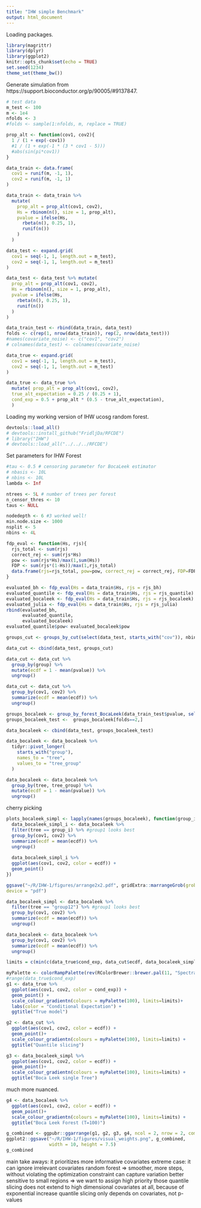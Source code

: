 ```yaml
---
title: "IHW simple Benchmark"
output: html_document
---
```



Loading packages.
```r
library(magrittr)
library(dplyr)
library(ggplot2)
knitr::opts_chunk$set(echo = TRUE)
set.seed(1234)
theme_set(theme_bw())
```

Generate simulation from https://support.bioconductor.org/p/90005/#9137847. 
```r
# test data
m_test <- 100
m <- 1e4
nfolds <- 3
#folds <- sample(1:nfolds, m, replace = TRUE)
```

```r
prop_alt <- function(cov1, cov2){
  1 / (1 + exp(-cov1))
  #1 / (1 + exp(-1 * (3 * cov1 - 5)))
  #abs(sin(pi*cov1))
}
```

```r
data_train <- data.frame(
  cov1 = runif(m, -1, 1),
  cov2 = runif(m, -1, 1)
)

data_train <- data_train %>%
  mutate(
    prop_alt = prop_alt(cov1, cov2),
    Hs = rbinom(n(), size = 1, prop_alt),
    pvalue = ifelse(Hs,
      rbeta(n(), 0.25, 1),
      runif(n())
    )
  )

data_test <- expand.grid(
  cov1 = seq(-1, 1, length.out = m_test),
  cov2 = seq(-1, 1, length.out = m_test)
)

data_test <- data_test %>% mutate(
  prop_alt = prop_alt(cov1, cov2),
  Hs = rbinom(n(), size = 1, prop_alt),
  pvalue = ifelse(Hs,
    rbeta(n(), 0.25, 1),
    runif(n())
  )
)

data_train_test <- rbind(data_train, data_test)
folds <- c(rep(1, nrow(data_train)), rep(2, nrow(data_test)))
#names(covariate_noise) <- c("cov1", "cov2")
# colnames(data_test) <- colnames(covariate_noise)
```

```r
data_true <- expand.grid(
  cov1 = seq(-1, 1, length.out = m_test),
  cov2 = seq(-1, 1, length.out = m_test)
)

data_true <- data_true %>%
  mutate( prop_alt = prop_alt(cov1, cov2),
  true_alt_expectation = 0.25 / (0.25 + 1),
  cond_exp = 0.5 + prop_alt * (0.5 - true_alt_expectation),
  )
```

Loading my working version of IHW ucosg random forest. 
```r
devtools::load_all()
# devtools::install_github("FridljDa/RFCDE")
# library("IHW")
# devtools::load_all("../../../RFCDE")
```


Set parameters for IHW Forest
```r
#tau <- 0.5 # censoring parameter for BocaLeek estimator
# nbasis <- 10L
# nbins <- 10L
lambda <- Inf

ntrees <- 5L # number of trees per forest
n_censor_thres <- 10
taus <- NULL

nodedepth <- 6 #3 worked well!
min.node.size <- 1000
nsplit <- 5
nbins <- 4L
```




```r
fdp_eval <- function(Hs, rjs){
  rjs_total <- sum(rjs)
  correct_rej <- sum(rjs*Hs)
  pow <- sum(rjs*Hs)/max(1,sum(Hs))
  FDP <- sum(rjs*(1-Hs))/max(1,rjs_total)
  data.frame(rjs=rjs_total, pow=pow, correct_rej = correct_rej, FDP=FDP)
}
```

```r
evaluated_bh <- fdp_eval(Hs = data_train$Hs, rjs = rjs_bh)
evaluated_quantile <- fdp_eval(Hs = data_train$Hs, rjs = rjs_quantile)
evaluated_bocaleek <- fdp_eval(Hs = data_train$Hs, rjs = rjs_bocaleek)
evaluated_julia <- fdp_eval(Hs = data_train$Hs, rjs = rjs_julia)
rbind(evaluated_bh,
      evaluated_quantile,
      evaluated_bocaleek)
evaluated_quantile$pow< evaluated_bocaleek$pow
```

```r
groups_cut <- groups_by_cut(select(data_test, starts_with("cov")), nbins)

data_cut <- cbind(data_test, groups_cut)

data_cut <- data_cut %>%
  group_by(group) %>%
  mutate(ecdf = 1 - mean(pvalue)) %>%
  ungroup() 

data_cut <- data_cut %>%
  group_by(cov1, cov2) %>%
  summarize(ecdf = mean(ecdf)) %>%
  ungroup() 
```

```r
groups_bocaleek <- group_by_forest_BocaLeek(data_train_test$pvalue, select(data_train_test, starts_with("cov")), folds, nbins=nbins, ntrees = ntrees, taus = taus, n_censor_thres = n_censor_thres, nodedepth = nodedepth, min.node.size = min.node.size, nsplit = nsplit) 
groups_bocaleek_test <-  groups_bocaleek[folds==2,]

data_bocaleek <- cbind(data_test, groups_bocaleek_test)

data_bocaleek <- data_bocaleek %>%
  tidyr::pivot_longer(
    starts_with("group"),
    names_to = "tree",
    values_to = "tree_group"
  )

data_bocaleek <- data_bocaleek %>%
  group_by(tree, tree_group) %>%
  mutate(ecdf = 1 - mean(pvalue)) %>%
  ungroup() 
```
cherry picking
```r
plots_bocaleek_simpl <- lapply(names(groups_bocaleek), function(group_i){
  data_bocaleek_simpl_i <- data_bocaleek %>%
  filter(tree == group_i) %>% #group1 looks best
  group_by(cov1, cov2) %>%
  summarize(ecdf = mean(ecdf)) %>%
  ungroup() 
  
  data_bocaleek_simpl_i %>%
  ggplot(aes(cov1, cov2, color = ecdf)) +
  geom_point()
})

ggsave("~/R/IHW-1/figures/arrange2x2.pdf", gridExtra::marrangeGrob(grobs = plots_bocaleek_simpl, nrow=2, ncol=2),
device = "pdf")

```

```r
data_bocaleek_simpl <- data_bocaleek %>%
  filter(tree == "group12") %>% #group1 looks best
  group_by(cov1, cov2) %>%
  summarize(ecdf = mean(ecdf)) %>%
  ungroup() 

data_bocaleek <- data_bocaleek %>%
  group_by(cov1, cov2) %>%
  summarize(ecdf = mean(ecdf)) %>%
  ungroup() 
```

```r
limits = c(min(c(data_true$cond_exp, data_cut$ecdf, data_bocaleek_simpl$ecdf, data_bocaleek$ecdf)),max(c(data_true$cond_exp, data_cut$ecdf, data_bocaleek_simpl$ecdf, data_bocaleek$ecdf)))
```

```r
myPalette <- colorRampPalette(rev(RColorBrewer::brewer.pal(11, "Spectral")))
#range(data_true$cond_exp)
g1 <- data_true %>%
  ggplot(aes(cov1, cov2, color = cond_exp)) +
  geom_point() +
  scale_colour_gradientn(colours = myPalette(100), limits=limits)+
  labs(color = "Conditional Expectation") +
  ggtitle("True model")
```

```r
g2 <- data_cut %>%
  ggplot(aes(cov1, cov2, color = ecdf)) +
  geom_point()+
  scale_colour_gradientn(colours = myPalette(100), limits=limits) +
  ggtitle("Quantile slicing")
```

```r
g3 <- data_bocaleek_simpl %>%
  ggplot(aes(cov1, cov2, color = ecdf)) +
  geom_point()+
  scale_colour_gradientn(colours = myPalette(100), limits=limits) +
  ggtitle("Boca Leek single Tree")
```
much more nuanced.
```r
g4 <- data_bocaleek %>%
  ggplot(aes(cov1, cov2, color = ecdf)) +
  geom_point()+
  scale_colour_gradientn(colours = myPalette(100), limits=limits) +
  ggtitle("Boca Leek Forest (T=100)")
```

```r
g_combined <- ggpubr::ggarrange(g1, g2, g3, g4, ncol = 2, nrow = 2, common.legend = TRUE, legend="bottom") 
ggplot2::ggsave("~/R/IHW-1/figures/visual_weights.png", g_combined,
                width = 10, height = 7.5)
g_combined
```

main take aways:
it prioritizes more informative covariates
extreme case: it can ignore irrelevant covariates
random forest => smoother, more steps, without violating the optimization constraint
can capture variation better
sensitive to small regions => we want to assign high priority those
quantile slicing does not extend to high dimensional covariates at all, because of exponential increase
quantile slicing only depends on covariates, not p-values
